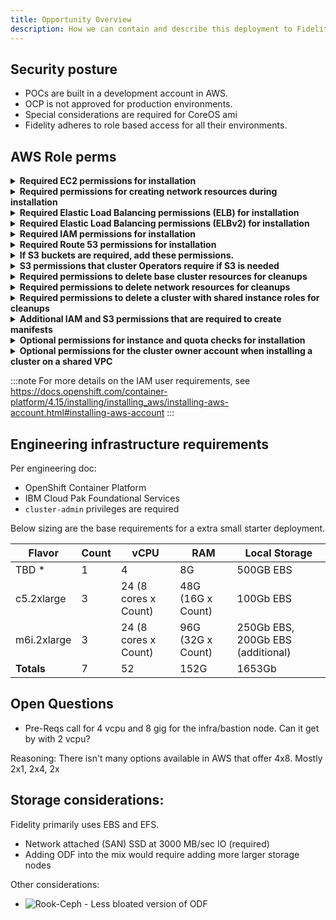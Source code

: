 ```yaml
---
title: Opportunity Overview
description: How we can contain and describe this deployment to Fidelity's restricted environment
---
```


## Security posture

- POCs are built in a development account in AWS. 
- OCP is not approved for production environments.
- Special considerations are required for CoreOS ami
- Fidelity adheres to role based access for all their environments. 

## AWS Role perms
<details>
<summary><b>Required EC2 permissions for installation</b></summary>
```tsx
    ec2:AuthorizeSecurityGroupEgress
    ec2:AuthorizeSecurityGroupIngress
    ec2:CopyImage
    ec2:CreateNetworkInterface
    ec2:AttachNetworkInterface
    ec2:CreateSecurityGroup
    ec2:CreateTags
    ec2:CreateVolume
    ec2:DeleteSecurityGroup
    ec2:DeleteSnapshot
    ec2:DeleteTags
    ec2:DeregisterImage
    ec2:DescribeAccountAttributes
    ec2:DescribeAddresses
    ec2:DescribeAvailabilityZones
    ec2:DescribeDhcpOptions
    ec2:DescribeImages
    ec2:DescribeInstanceAttribute
    ec2:DescribeInstanceCreditSpecifications
    ec2:DescribeInstances
    ec2:DescribeInstanceTypes
    ec2:DescribeInternetGateways
    ec2:DescribeKeyPairs
    ec2:DescribeNatGateways
    ec2:DescribeNetworkAcls
    ec2:DescribeNetworkInterfaces
    ec2:DescribePrefixLists
    ec2:DescribeRegions
    ec2:DescribeRouteTables
    ec2:DescribeSecurityGroups
    ec2:DescribeSubnets
    ec2:DescribeTags
    ec2:DescribeVolumes
    ec2:DescribeVpcAttribute
    ec2:DescribeVpcClassicLink
    ec2:DescribeVpcClassicLinkDnsSupport
    ec2:DescribeVpcEndpoints
    ec2:DescribeVpcs
    ec2:GetEbsDefaultKmsKeyId
    ec2:ModifyInstanceAttribute
    ec2:ModifyNetworkInterfaceAttribute
    ec2:RevokeSecurityGroupEgress
    ec2:RevokeSecurityGroupIngress
    ec2:RunInstances
    ec2:TerminateInstances
```
</details>

<details>
<summary><b>Required permissions for creating network resources during installation</b></summary>
```tsx
    ec2:AllocateAddress
    ec2:AssociateAddress
    ec2:AssociateDhcpOptions
    ec2:AssociateRouteTable
    ec2:AttachInternetGateway
    ec2:CreateDhcpOptions
    ec2:CreateInternetGateway
    ec2:CreateNatGateway
    ec2:CreateRoute
    ec2:CreateRouteTable
    ec2:CreateSubnet
    ec2:CreateVpc
    ec2:CreateVpcEndpoint
    ec2:ModifySubnetAttribute
    ec2:ModifyVpcAttribute
```
:::note
If you use an existing VPC, your account does not require these permissions for creating network resources.
:::
</details>

<details>
<summary><b>Required Elastic Load Balancing permissions (ELB) for installation</b></summary>
```tsx
elasticloadbalancing:AddTags
elasticloadbalancing:ApplySecurityGroupsToLoadBalancer
elasticloadbalancing:AttachLoadBalancerToSubnets
elasticloadbalancing:ConfigureHealthCheck
elasticloadbalancing:CreateLoadBalancer
elasticloadbalancing:CreateLoadBalancerListeners
elasticloadbalancing:DeleteLoadBalancer
elasticloadbalancing:DeregisterInstancesFromLoadBalancer
elasticloadbalancing:DescribeInstanceHealth
elasticloadbalancing:DescribeLoadBalancerAttributes
elasticloadbalancing:DescribeLoadBalancers
elasticloadbalancing:DescribeTags
elasticloadbalancing:ModifyLoadBalancerAttributes
elasticloadbalancing:RegisterInstancesWithLoadBalancer
elasticloadbalancing:SetLoadBalancerPoliciesOfListener
```
</details>

<details>
<summary><b>Required Elastic Load Balancing permissions (ELBv2) for installation</b></summary>
```tsx
    elasticloadbalancing:AddTags
    elasticloadbalancing:CreateListener
    elasticloadbalancing:CreateLoadBalancer
    elasticloadbalancing:CreateTargetGroup
    elasticloadbalancing:DeleteLoadBalancer
    elasticloadbalancing:DeregisterTargets
    elasticloadbalancing:DescribeListeners
    elasticloadbalancing:DescribeLoadBalancerAttributes
    elasticloadbalancing:DescribeLoadBalancers
    elasticloadbalancing:DescribeTargetGroupAttributes
    elasticloadbalancing:DescribeTargetHealth
    elasticloadbalancing:ModifyLoadBalancerAttributes
    elasticloadbalancing:ModifyTargetGroup
    elasticloadbalancing:ModifyTargetGroupAttributes
    elasticloadbalancing:RegisterTargets
```
</details>

<details>
<summary><b>Required IAM permissions for installation</b></summary>
```tsx
    iam:AddRoleToInstanceProfile
    iam:CreateInstanceProfile
    iam:CreateRole
    iam:DeleteInstanceProfile
    iam:DeleteRole
    iam:DeleteRolePolicy
    iam:GetInstanceProfile
    iam:GetRole
    iam:GetRolePolicy
    iam:GetUser
    iam:ListInstanceProfilesForRole
    iam:ListRoles
    iam:ListUsers
    iam:PassRole
    iam:PutRolePolicy
    iam:RemoveRoleFromInstanceProfile
    iam:SimulatePrincipalPolicy
    iam:TagRole
```
:::note
If you have not created a load balancer in your AWS account, the IAM user also requires the iam:CreateServiceLinkedRole permission.
:::

</details>

<details>
<summary><b>Required Route 53 permissions for installation</b></summary>
```tsx
    route53:ChangeResourceRecordSets
    route53:ChangeTagsForResource
    route53:CreateHostedZone
    route53:DeleteHostedZone
    route53:GetChange
    route53:GetHostedZone
    route53:ListHostedZones
    route53:ListHostedZonesByName
    route53:ListResourceRecordSets
    route53:ListTagsForResource
    route53:UpdateHostedZoneComment
```
</details>

<details>
<summary><b>If S3 buckets are required, add these permissions.</b></summary>
```tsx
    s3:CreateBucket
    s3:DeleteBucket
    s3:GetAccelerateConfiguration
    s3:GetBucketAcl
    s3:GetBucketCors
    s3:GetBucketLocation
    s3:GetBucketLogging
    s3:GetBucketPolicy
    s3:GetBucketObjectLockConfiguration
    s3:GetBucketRequestPayment
    s3:GetBucketTagging
    s3:GetBucketVersioning
    s3:GetBucketWebsite
    s3:GetEncryptionConfiguration
    s3:GetLifecycleConfiguration
    s3:GetReplicationConfiguration
    s3:ListBucket
    s3:PutBucketAcl
    s3:PutBucketTagging
    s3:PutEncryptionConfiguration
```
</details>

<details>
<summary><b>S3 permissions that cluster Operators require if S3 is needed</b></summary>
```tsx
    s3:DeleteObject
    s3:GetObject
    s3:GetObjectAcl
    s3:GetObjectTagging
    s3:GetObjectVersion
    s3:PutObject
    s3:PutObjectAcl
    s3:PutObjectTagging
```
</details>

<details>
<summary><b>Required permissions to delete base cluster resources for cleanups</b></summary>
```tsx
    autoscaling:DescribeAutoScalingGroups
    ec2:DeletePlacementGroup
    ec2:DeleteNetworkInterface
    ec2:DeleteVolume
    elasticloadbalancing:DeleteTargetGroup
    elasticloadbalancing:DescribeTargetGroups
    iam:DeleteAccessKey
    iam:DeleteUser
    iam:ListAttachedRolePolicies
    iam:ListInstanceProfiles
    iam:ListRolePolicies
    iam:ListUserPolicies
    s3:DeleteObject
    s3:ListBucketVersions
    tag:GetResources
```
</details>

<details>
<summary><b>Required permissions to delete network resources for cleanups</b></summary>
```tsx
    ec2:DeleteDhcpOptions
    ec2:DeleteInternetGateway
    ec2:DeleteNatGateway
    ec2:DeleteRoute
    ec2:DeleteRouteTable
    ec2:DeleteSubnet
    ec2:DeleteVpc
    ec2:DeleteVpcEndpoints
    ec2:DetachInternetGateway
    ec2:DisassociateRouteTable
    ec2:ReleaseAddress
    ec2:ReplaceRouteTableAssociation
```
:::note
If you use an existing VPC, your account does not require these permissions to delete network resources. Instead, your account only requires the tag:UntagResources permission to delete network resources.
:::

</details>

<details>
<summary><b>Required permissions to delete a cluster with shared instance roles for cleanups</b></summary>
```tsx
iam:UntagRole
```

</details>

<details>
<summary><b>Additional IAM and S3 permissions that are required to create manifests</b></summary>
```tsx
    iam:DeleteAccessKey
    iam:DeleteUser
    iam:DeleteUserPolicy
    iam:GetUserPolicy
    iam:ListAccessKeys
    iam:PutUserPolicy
    iam:TagUser
    s3:PutBucketPublicAccessBlock
    s3:GetBucketPublicAccessBlock
    s3:PutLifecycleConfiguration
    s3:HeadBucket
    s3:ListBucketMultipartUploads
    s3:AbortMultipartUpload
```
:::note
If you are managing your cloud provider credentials with mint mode, the IAM user also requires the iam:CreateAccessKey and iam:CreateUser permissions.
:::

</details>

<details>
<summary><b>Optional permissions for instance and quota checks for installation</b></summary>
```tsx
    ec2:DescribeInstanceTypeOfferings
    servicequotas:ListAWSDefaultServiceQuotas
```
</details>

<details>
<summary><b>Optional permissions for the cluster owner account when installing a cluster on a shared VPC</b></summary>
```tsx
    sts:AssumeRole
```
</details>

:::note
For more details on the IAM user requirements, see https://docs.openshift.com/container-platform/4.15/installing/installing_aws/installing-aws-account.html#installing-aws-account
:::

## Engineering infrastructure requirements

Per engineering doc:

- OpenShift Container Platform
- IBM Cloud Pak Foundational Services
- `cluster-admin` privileges are required

Below sizing are the base requirements for a extra small starter deployment.

|Flavor | Count | vCPU | RAM | Local Storage |
|--|--|--|--|--|
| TBD * | 1 | 4 | 8G | 500GB EBS | 
|c5.2xlarge|3|24 (8 cores x Count)|48G (16G x Count)| 100Gb EBS|
|m6i.2xlarge|3|24 (8 cores x Count)|96G (32G x Count)| 250Gb EBS, 200Gb EBS (additional)|
|**Totals**|7|52|152G| 1653Gb |

## Open Questions

* Pre-Reqs call for 4 vcpu and 8 gig for the infra/bastion node. Can it get by with 2 vcpu? 

Reasoning: There isn't many options available in AWS that offer 4x8. Mostly 2x1, 2x4, 2x 

## Storage considerations:

Fidelity primarily uses EBS and EFS. 

- Network attached (SAN) SSD at 3000 MB/sec IO (required)
- Adding ODF into the mix would require adding more larger storage nodes

Other considerations:

- ![Rook-Ceph](https://rook.io/docs/rook/latest-release/Getting-Started/storage-architecture/) - Less bloated version of ODF

